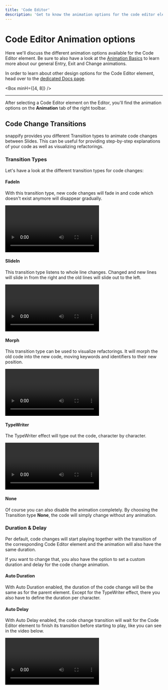 ```yaml
---
title: 'Code Editor'
description: 'Get to know the animation options for the code editor element.'
---
```


# Code Editor Animation options

Here we'll discuss the different animation options available for the Code Editor element. Be sure to also have a look at the [Animation Basics](/docs/slides/animations/basics) to learn more about our general Entry, Exit and Change animations.

In order to learn about other design options for the Code Editor element, head over to the [dedicated Docs page](/docs/editor/elements/code-editor).

<Box minH={[4, 8]} />

---

After selecting a Code Editor element on the Editor, you'll find the animation options on the **Animation** tab of the right toolbar.

## Code Change Transitions

snappify provides you different Transition types to animate code changes between Slides. This can be useful for providing step-by-step explanations of your code as well as visualizing refactorings.

### Transition Types

Let's have a look at the different transition types for code changes:

#### FadeIn

With this transition type, new code changes will fade in and code which doesn't exist anymore will disappear gradually.

<Box maxW="500px" mx="auto">
  <Video
    file="/docs/slides/code-editor/code-fade-in.mp4"
    width={1160}
    height={850}
    alt="Video showcasing the FadeIn transition"
  />
</Box>

#### SlideIn

This transition type listens to whole line changes. Changed and new lines will slide in from the right and the old lines will slide out to the left.

<Box maxW="500px" mx="auto">
  <Video
    file="/docs/slides/code-editor/code-slide-in.mp4"
    width={1160}
    height={850}
    alt="Video showing the SlideIn transition"
  />
</Box>

#### Morph

This transition type can be used to visualize refactorings. It will morph the old code into the new code, moving keywords and identifiers to their new position.

<Box maxW="500px" mx="auto">
  <Video
    file="/docs/slides/code-editor/code-morph.mp4"
    width={1160}
    height={952}
    alt="Video showcasing the Morph Transition"
  />
</Box>

#### TypeWriter

The TypeWriter effect will type out the code, character by character.

<Box maxW="500px" mx="auto">
  <Video
    file="/docs/slides/code-editor/code-type-writer.mp4"
    width={1160}
    height={850}
    alt="Video showcasing the TypeWriter transition"
  />
</Box>

#### None

Of course you can also disable the animation completely. By choosing the Transition type **None**, the code will simply change without any animation.

### Duration & Delay

Per default, code changes will start playing together with the transition of the corresponding Code Editor element and the animation will also have the same duration.

If you want to change that, you also have the option to set a custom duration and delay for the code change animation.


<Box maxW="350px" mx="auto">
  <NextImage
    src="/images/docs/slides/code-change-transition.png"
    width={510}
    height={314}
    alt="Screenshot of the Code Change Transition options"
  />
</Box>

#### Auto Duration

With Auto Duration enabled, the duration of the code change will be the same as for the parent element. Except for the TypeWriter effect, there you also have to define the duration per character.

#### Auto Delay

With Auto Delay enabled, the code change transition will wait for the Code Editor element to finish its transition before starting to play, like you can see in the video below.

<Box maxW="500px" mx="auto">
  <Video
    file="https://cdn.snappi.fyi/code-change-delay.mp4"
    width={892}
    height={628}
    alt="Video showcasing the Code Change Transition delay"
  />
</Box>